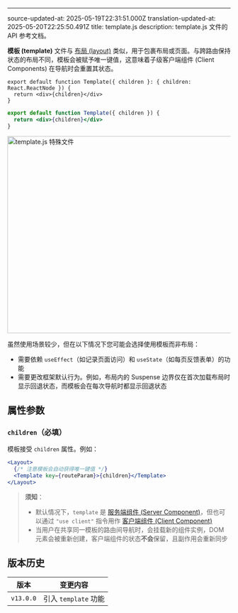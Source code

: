 ---
source-updated-at: 2025-05-19T22:31:51.000Z
translation-updated-at: 2025-05-20T22:25:50.491Z
title: template.js
description: template.js 文件的 API 参考文档。

**模板 (template)** 文件与 [布局 (layout)](/docs/app/building-your-application/routing/layouts-and-templates#layouts) 类似，用于包裹布局或页面。与跨路由保持状态的布局不同，模板会被赋予唯一键值，这意味着子级客户端组件 (Client Components) 在导航时会重置其状态。

```tsx filename="app/template.tsx" switcher
export default function Template({ children }: { children: React.ReactNode }) {
  return <div>{children}</div>
}
```

```jsx filename="app/template.jsx" switcher
export default function Template({ children }) {
  return <div>{children}</div>
}
```

<Image
  alt="template.js 特殊文件"
  srcLight="/docs/light/template-special-file.png"
  srcDark="/docs/dark/template-special-file.png"
  width="1600"
  height="444"
/>

虽然使用场景较少，但在以下情况下您可能会选择使用模板而非布局：

- 需要依赖 `useEffect`（如记录页面访问）和 `useState`（如每页反馈表单）的功能
- 需要更改框架默认行为。例如，布局内的 Suspense 边界仅在首次加载布局时显示回退状态，而模板会在每次导航时都显示回退状态

## 属性参数

### `children`（必填）

模板接受 `children` 属性。例如：

```jsx filename="Output"
<Layout>
  {/* 注意模板会自动获得唯一键值 */}
  <Template key={routeParam}>{children}</Template>
</Layout>
```

> **须知**：
>
> - 默认情况下，`template` 是 [服务端组件 (Server Component)](/docs/app/getting-started/server-and-client-components)，但也可以通过 `"use client"` 指令用作 [客户端组件 (Client Component)](/docs/app/getting-started/server-and-client-components)
> - 当用户在共享同一模板的路由间导航时，会挂载新的组件实例，DOM 元素会被重新创建，客户端组件的状态**不会**保留，且副作用会重新同步

## 版本历史

| 版本      | 变更内容               |
| --------- | ---------------------- |
| `v13.0.0` | 引入 `template` 功能   |